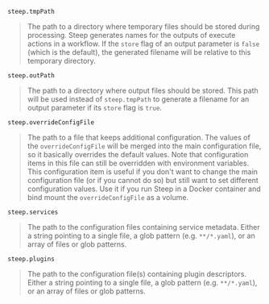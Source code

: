 
`steep.tmpPath`

> The path to a directory where temporary files should be stored during processing. Steep generates names for the outputs of <ScrollLink href="#execute-actions">execute actions</ScrollLink> in a workflow. If the `store` flag of an <ScrollLink href="#output-parameters">output parameter</ScrollLink> is `false` (which is the default), the generated filename will be relative to this temporary directory.

`steep.outPath`

> The path to a directory where output files should be stored. This path will be used instead of `steep.tmpPath` to generate a filename for an <ScrollLink href="#output-parameters">output parameter</ScrollLink> if its `store` flag is `true`.

`steep.`<wbr />`overrideConfigFile`

> The path to a file that keeps additional configuration. The values of the `overrideConfigFile` will be merged into the main configuration file, so it basically overrides the default values. Note that configuration items in this file can still be overridden with environment variables. This configuration item is useful if you don't want to change the main configuration file (or if you cannot do so) but still want to set different configuration values. Use it if you run Steep in a Docker container and bind mount the `overrideConfigFile` as a volume.

`steep.services`

> The path to the <ScrollLink href="#servicesservicesyaml">configuration files containing service metadata</ScrollLink>. Either a string pointing to a single file, a glob pattern (e.g. `**/*.yaml`), or an array of files or glob patterns.

`steep.plugins`

> The path to the <ScrollLink href="#pluginscommonyaml">configuration file(s) containing plugin descriptors</ScrollLink>. Either a string pointing to a single file, a glob pattern (e.g. `**/*.yaml`), or an array of files or glob patterns.
